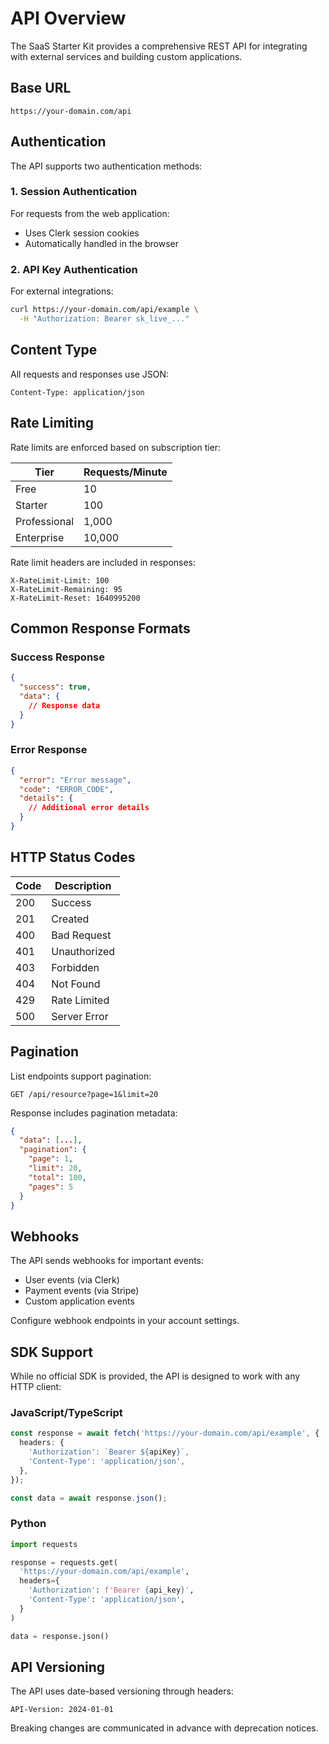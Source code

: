 # API Overview

The SaaS Starter Kit provides a comprehensive REST API for integrating with external services and building custom applications.

## Base URL

```
https://your-domain.com/api
```

## Authentication

The API supports two authentication methods:

### 1. Session Authentication

For requests from the web application:
- Uses Clerk session cookies
- Automatically handled in the browser

### 2. API Key Authentication

For external integrations:
```bash
curl https://your-domain.com/api/example \
  -H "Authorization: Bearer sk_live_..."
```

## Content Type

All requests and responses use JSON:

```
Content-Type: application/json
```

## Rate Limiting

Rate limits are enforced based on subscription tier:

| Tier | Requests/Minute |
|------|----------------|
| Free | 10 |
| Starter | 100 |
| Professional | 1,000 |
| Enterprise | 10,000 |

Rate limit headers are included in responses:
```
X-RateLimit-Limit: 100
X-RateLimit-Remaining: 95
X-RateLimit-Reset: 1640995200
```

## Common Response Formats

### Success Response

```json
{
  "success": true,
  "data": {
    // Response data
  }
}
```

### Error Response

```json
{
  "error": "Error message",
  "code": "ERROR_CODE",
  "details": {
    // Additional error details
  }
}
```

## HTTP Status Codes

| Code | Description |
|------|-------------|
| 200 | Success |
| 201 | Created |
| 400 | Bad Request |
| 401 | Unauthorized |
| 403 | Forbidden |
| 404 | Not Found |
| 429 | Rate Limited |
| 500 | Server Error |

## Pagination

List endpoints support pagination:

```
GET /api/resource?page=1&limit=20
```

Response includes pagination metadata:

```json
{
  "data": [...],
  "pagination": {
    "page": 1,
    "limit": 20,
    "total": 100,
    "pages": 5
  }
}
```

## Webhooks

The API sends webhooks for important events:

- User events (via Clerk)
- Payment events (via Stripe)
- Custom application events

Configure webhook endpoints in your account settings.

## SDK Support

While no official SDK is provided, the API is designed to work with any HTTP client:

### JavaScript/TypeScript

```typescript
const response = await fetch('https://your-domain.com/api/example', {
  headers: {
    'Authorization': `Bearer ${apiKey}`,
    'Content-Type': 'application/json',
  },
});

const data = await response.json();
```

### Python

```python
import requests

response = requests.get(
  'https://your-domain.com/api/example',
  headers={
    'Authorization': f'Bearer {api_key}',
    'Content-Type': 'application/json',
  }
)

data = response.json()
```

## API Versioning

The API uses date-based versioning through headers:

```
API-Version: 2024-01-01
```

Breaking changes are communicated in advance with deprecation notices.